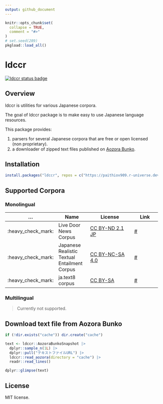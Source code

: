 ```yaml
---
output: github_document
---
```


<!-- README.md is generated from README.Rmd. Please edit that file -->

```r
knitr::opts_chunk$set(
  collapse = TRUE,
  comment = "#>"
)
# set.seed(289)
pkgload::load_all()
```

# ldccr

<!-- badges: start -->
[![ldccr status badge](https://paithiov909.r-universe.dev/badges/ldccr)](https://paithiov909.r-universe.dev)
<!-- badges: end -->

## Overview

ldccr is utilities for various Japanese corpora.

The goal of ldccr package is to make easy to use Japanese language resources.

This package provides:

1. parsers for several Japanese corpora that are free or open licensed (non proprietary).
2. a downloader of zipped text files published on [Aozora Bunko](https://www.aozora.gr.jp/).

## Installation

```r
install.packages("ldccr", repos = c("https://paithiov909.r-universe.dev", "https://cloud.r-project.org"))
```

## Supported Corpora

### Monolingual

| ... | Name | License | Link |
| --- | ---- | ------- | ---- |
| :heavy_check_mark: | Live Door News Corpus | [CC BY-ND 2.1 JP](http://creativecommons.org/licenses/by-nd/2.1/jp/) | [#](http://www.rondhuit.com/download.html#ldcc) |
| :heavy_check_mark: | Japanese Realistic Textual Entailment Corpus | [CC BY-NC-SA 4.0](https://creativecommons.org/licenses/by-nc-sa/4.0/) | [#](https://github.com/megagonlabs/jrte-corpus) |
| :heavy_check_mark: | ja.text8 corpus | [CC BY-SA](https://creativecommons.org/licenses/by-sa/4.0/) | [#](https://github.com/Hironsan/ja.text8) |

### Multilingual

> Currently not supported.

## Download text file from Aozora Bunko

```r
if (!dir.exists("cache")) dir.create("cache")

text <- ldccr::AozoraBunkoSnapshot |>
  dplyr::sample_n(1L) |>
  dplyr::pull("テキストファイルURL") |>
  ldccr::read_aozora(directory = "cache") |>
  readr::read_lines()

dplyr::glimpse(text)
```

## License

MIT license.
